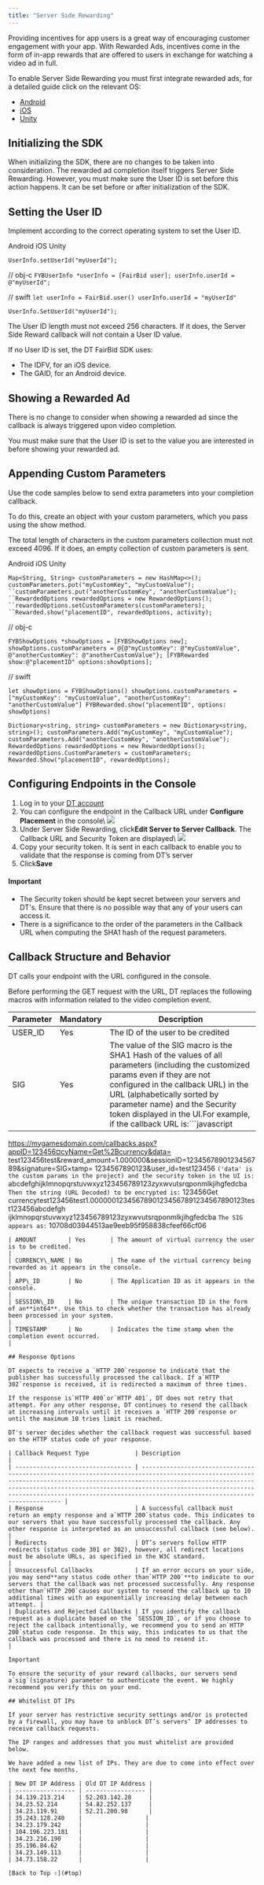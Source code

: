 ```yaml
---
title: "Server Side Rewarding"
---
```


Providing incentives for app users is a great way of encouraging customer engagement with your app. With Rewarded Ads, incentives come in the form of in-app rewards that are offered to users in exchange for watching a video ad in full.

To enable Server Side Rewarding you must first integrate rewarded ads, for a detailed guide click on the relevant OS:

* [Android](https://developer.digitalturbine.com/hc/en-us/articles/360013580478#rewarded-ads-0-11)
* [iOS](https://developer.digitalturbine.com/hc/en-us/articles/360013525277#rewarded-ads-0-10)
* [Unity](https://developer.digitalturbine.com/hc/en-us/articles/360013587998#rewarded-ads-0-12)

## Initializing the SDK

When initializing the SDK, there are no changes to be taken into consideration. The rewarded ad completion itself triggers Server Side Rewarding. However, you must make sure the User ID is set before this action happens. It can be set before or after initialization of the SDK.

## Setting the User ID

Implement according to the correct operating system to set the User ID.

Android iOS Unity

`UserInfo.setUserId("myUserId");`

// obj-c `FYBUserInfo *userInfo = [FairBid user]; userInfo.userId = @"myUserId";`

// swift `let userInfo = FairBid.user() userInfo.userId = "myUserId"`

`UserInfo.SetUserId("myUserId");`

The User ID length must not exceed 256 characters. If it does, the Server Side Reward callback will not contain a User ID value.

If no User ID is set, the DT FairBid SDK uses:

* The IDFV, for an iOS device.
* The GAID, for an Android device.

## Showing a Rewarded Ad

There is no change to consider when showing a rewarded ad since the callback is always triggered upon video completion.

You must make sure that the User ID is set to the value you are interested in before showing your rewarded ad.

## Appending Custom Parameters

Use the code samples below to send extra parameters into your completion callback.

To do this, create an object with your custom parameters, which you pass using the show method.

The total length of characters in the custom parameters collection must not exceed 4096. If it does, an empty collection of custom parameters is sent.

Android iOS Unity

`Map<String, String> customParameters = new HashMap<>();`\
`customParameters.put("myCustomKey", "myCustomValue");
``customParameters.put("anotherCustomKey", "anotherCustomValue");
``RewardedOptions rewardedOptions = new RewardedOptions();
``rewardedOptions.setCustomParameters(customParameters);
``Rewarded.show("placementID", rewardedOptions, activity);`

// obj-c

`FYBShowOptions *showOptions = [FYBShowOptions new]; showOptions.customParameters = @{@"myCustomKey": @"myCustomValue", @"anotherCustomKey": @"anotherCustomValue"}; [FYBRewarded show:@"placementID" options:showOptions];`

// swift

`let showOptions = FYBShowOptions() showOptions.customParameters = ["myCustomKey": "myCustomValue", "anotherCustomKey": "anotherCustomValue"] FYBRewarded.show("placementID", options: showOptions)`

`Dictionary<string, string> customParameters = new Dictionary<string, string>();
customParameters.Add("myCustomKey", "myCustomValue");
customParameters.Add("anotherCustomKey", "anotherCustomValue");
RewardedOptions rewardedOptions = new RewardedOptions();
rewardedOptions.CustomParameters = customParameters;
Rewarded.Show("placementID", rewardedOptions);`

## Configuring Endpoints in the Console

1. Log in to your [DT account](https://console.fyber.com/)
2. You can configure the endpoint in the Callback URL under **Configure Placement** in the console\
   <Frame caption="Screen_Shot_2022-07-25_at_11.05.52.png">
     <img src="https://developer.digitalturbine.com/hc/article_attachments/7886685617169" />
   </Frame>
3. Under Server Side Rewarding, click**Edit Server to Server Callback**. The Callback URL and Security Token are displayed\
   <Frame caption="Screen_Shot_2022-07-25_at_11.07.56.png">
     <img src="https://developer.digitalturbine.com/hc/article_attachments/7886793498001" />
   </Frame>
4. Copy your security token. It is sent in each callback to enable you to validate that the response is coming from DT’s server
5. Click**Save**

#### Important

* The Security token should be kept secret between your servers and DT's. Ensure that there is no possible way that any of your users can access it.
* There is a significance to the order of the parameters in the Callback URL when computing the SHA1 hash of the request parameters.

## Callback Structure and Behavior

DT calls your endpoint with the URL configured in the console.

Before performing the GET request with the URL, DT replaces the following macros with information related to the video completion event.

| Parameter      | Mandatory | Description                                                                                                                                                                                                                                                                                                                                                                                                                                                                                                                                                                                                                                                                                                                                                                                                                                                                                                                                                                            |
| -------------- | --------- | -------------------------------------------------------------------------------------------------------------------------------------------------------------------------------------------------------------------------------------------------------------------------------------------------------------------------------------------------------------------------------------------------------------------------------------------------------------------------------------------------------------------------------------------------------------------------------------------------------------------------------------------------------------------------------------------------------------------------------------------------------------------------------------------------------------------------------------------------------------------------------------------------------------------------------------------------------------------------------------- |
| USER\_ID       | Yes       | The ID of the user to be credited                                                                                                                                                                                                                                                                                                                                                                                                                                                                                                                                                                                                                                                                                                                                                                                                                                                                                                                                                      |
| SIG            | Yes       | The value of the SIG macro is the SHA1 Hash of the values of all parameters (including the customized params even if they are not configured in the callback URL) in the URL (alphabetically sorted by parameter name) and the Security token displayed in the UI.For example, if the callback URL is:```javascript
https://mygamesdomain.com/callbacks.aspx?appID=123456¤cyName=Get%2Bcurrency&data=
test123456test&reward_amount=1.000000&sessionID=1234567890123456789&signature=SIG×tamp=
1234567890123&user_id=test123456
```('data' is the custom params in the project) and the security token in the UI is:```
abcdefghijklmnopqrstuvwxyz123456789123zyxwvutsrqponmlkjihgfedcba
```Then the string (URL Decoded) to be encrypted is:```
123456Get currencytest123456test1.00000012345678901234567891234567890123test123456abcdefgh
ijklmnopqrstuvwxyz123456789123zyxwvutsrqponmlkjihgfedcba
```The SIG appears as:```
10708d03944513ae9eeb95f958838cfeef66cf06
``` |
| AMOUNT         | Yes       | The amount of virtual currency the user is to be credited.                                                                                                                                                                                                                                                                                                                                                                                                                                                                                                                                                                                                                                                                                                                                                                                                                                                                                                                             |
| CURRENCY\_NAME | No        | The name of the virtual currency being rewarded as it appears in the console.                                                                                                                                                                                                                                                                                                                                                                                                                                                                                                                                                                                                                                                                                                                                                                                                                                                                                                          |
| APP\_ID        | No        | The Application ID as it appears in the console.                                                                                                                                                                                                                                                                                                                                                                                                                                                                                                                                                                                                                                                                                                                                                                                                                                                                                                                                       |
| SESSION\_ID    | No        | The unique transaction ID in the form of an**int64**. Use this to check whether the transaction has already been processed in your system.                                                                                                                                                                                                                                                                                                                                                                                                                                                                                                                                                                                                                                                                                                                                                                                                                                            |
| TIMESTAMP      | No        | Indicates the time stamp when the completion event occurred.                                                                                                                                                                                                                                                                                                                                                                                                                                                                                                                                                                                                                                                                                                                                                                                                                                                                                                                           |

## Response Options

DT expects to receive a `HTTP 200`response to indicate that the publisher has successfully processed the callback. If a`HTTP 302`response is received, it is redirected a maximum of three times.

If the response is`HTTP 400`or`HTTP 401`, DT does not retry that attempt. For any other response, DT continues to resend the callback at increasing intervals until it receives a `HTTP 200`response or until the maximum 10 tries limit is reached.

DT's server decides whether the callback request was successful based on the HTTP status code of your response.

| Callback Request Type             | Description                                                                                                                                                                                                                                                                                                                             |
| --------------------------------- | --------------------------------------------------------------------------------------------------------------------------------------------------------------------------------------------------------------------------------------------------------------------------------------------------------------------------------------- |
| Response                          | A successful callback must return an empty response and a`HTTP 200`status code. This indicates to our servers that you have successfully processed the callback. Any other response is interpreted as an unsuccessful callback (see below).                                                                                           |
| Redirects                         | DT’s servers follow HTTP redirects (status code 301 or 302), however, all redirect locations must be absolute URLs, as specified in the W3C standard.                                                                                                                                                                                   |
| Unsuccessful Callbacks            | If an error occurs on your side, you may send**any status code other than`HTTP 200`**to indicate to our servers that the callback was not processed successfully. Any response other than`HTTP 200`causes our system to resend the callback up to 10 additional times with an exponentially increasing delay between each attempt. |
| Duplicates and Rejected Callbacks | If you identify the callback request as a duplicate based on the `SESSION_ID`, or if you choose to reject the callback intentionally, we recommend you to send an`HTTP 200`status code response. In this way, this indicates to us that the callback was processed and there is no need to resend it.                                 |

Important

To ensure the security of your reward callbacks, our servers send a`sig`(signature) parameter to authenticate the event. We highly recommend you verify this on your end.

## Whitelist DT IPs

If your server has restrictive security settings and/or is protected by a firewall, you may have to unblock DT’s servers’ IP addresses to receive callback requests.

The IP ranges and addresses that you must whitelist are provided below.

We have added a new list of IPs. They are due to come into effect over the next few months.

| New DT IP Address | Old DT IP Address |
| ----------------- | ----------------- |
| 34.139.213.214    | 52.203.142.28     |
| 34.23.52.214      | 54.82.252.137     |
| 34.23.119.91      | 52.21.200.98      |
| 35.243.128.240    |                  |
| 34.23.179.242     |                  |
| 104.196.223.181   |                  |
| 34.23.216.190     |                  |
| 35.196.84.62      |                  |
| 34.23.149.113     |                  |
| 34.73.158.22      |                  |

[Back to Top ⇧](#top)
